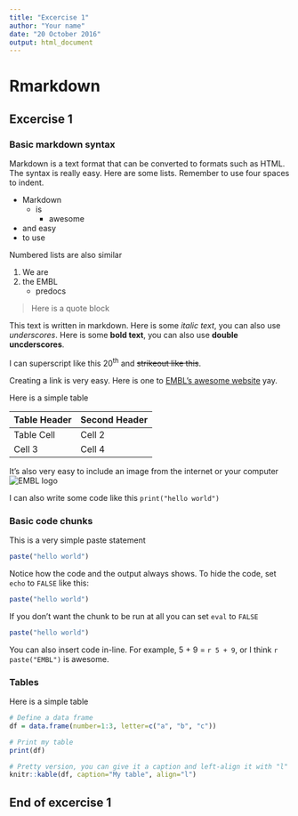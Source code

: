 ```yaml
---
title: "Excercise 1"
author: "Your name"
date: "20 October 2016"
output: html_document
---
```


# Rmarkdown
## Excercise 1
### Basic markdown syntax

Markdown is a text format that can be converted to formats such as HTML. The syntax is really easy. Here are some lists. Remember to use four spaces to indent.

  - Markdown 
      + is
          + awesome
  - and easy
  - to use

Numbered lists are also similar

1. We are
2. the EMBL
    + predocs

> Here is a 
> quote block 


This text is written in markdown. Here is some *italic text*, you can also use _underscores_. Here is some **bold text**, you can also use __double uncderscores__.

I can superscript like this 20^th^ and ~~strikeout like this~~.

Creating a link is very easy. Here is one to [EMBL's awesome website](http://embl.org/) yay. 

Here is a simple table

Table Header  | Second Header
------------- | -
Table Cell    | Cell 2
Cell 3        | Cell 4

It's also very easy to include an image from the internet or your computer
![EMBL logo](http://embl.org/layout/images/external/common/embl_logo.png)

I can also write some code like this `print("hello world")`

### Basic code chunks

This is a very simple paste statement
```r
paste("hello world")
```

Notice how the code and the output always shows. To hide the code, set `echo` to `FALSE` like this:

```r
paste("hello world")
```

If you don't want the chunk to be run at all you can set `eval` to `FALSE`

```r
paste("hello world")
```


You can also insert code in-line. For example, 5 + 9 = `r 5 + 9`, or I think `r paste("EMBL")` is awesome.

### Tables

Here is a simple table

```r
# Define a data frame
df = data.frame(number=1:3, letter=c("a", "b", "c"))

# Print my table
print(df)

# Pretty version, you can give it a caption and left-align it with "l"
knitr::kable(df, caption="My table", align="l")
```

## End of excercise 1
